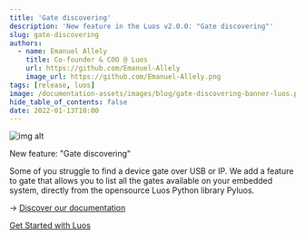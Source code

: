 ```yaml
---
title: 'Gate discovering'
description: 'New feature in the Luos v2.0.0: "Gate discovering"'
slug: gate-discovering
authors:
  - name: Emanuel Allely
    title: Co-founder & COO @ Luos
    url: https://github.com/Emanuel-Allely
    image_url: https://github.com/Emanuel-Allely.png
tags: [release, luos]
image: /documentation-assets/images/blog/gate-discovering-banner-luos.png
hide_table_of_contents: false
date: 2022-01-13T10:00
---
```


![img alt](/documentation-assets/images/blog/gate-discovering-luos.png)

New feature: "Gate discovering"

<!--truncate-->

Some of you struggle to find a device gate over USB or IP. We add a feature to gate that allows you to list all the gates available on your embedded system, directly from the opensource Luos Python library Pyluos.

→ [Discover our documentation](/docs/tools/gate)

[Get Started with Luos](/tutorials/get-started)
